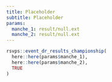 ```yaml
---
title: Placeholder
subtitle: Placeholder
params:
  manche_1: result/null.ext
  manche_2: result/null.ext
---
```


::: column-page
```r
rsvps::event_dr_results_championship(
  here::here(params$manche_1),
  here::here(params$manche_2),
  TRUE
)
```
:::
